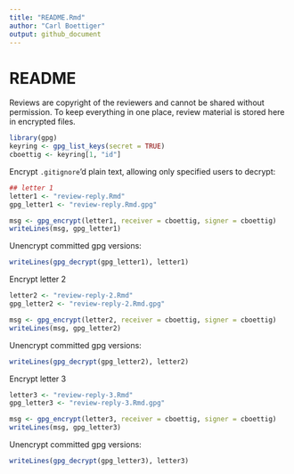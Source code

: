 ```yaml
---
title: "README.Rmd"
author: "Carl Boettiger"
output: github_document
---
```


# README

Reviews are copyright of the reviewers and cannot be shared without permission.  To keep everything in one place, review material is stored here in encrypted files. 


```r
library(gpg)
keyring <- gpg_list_keys(secret = TRUE)
cboettig <- keyring[1, "id"]
```

Encrypt `.gitignore`'d plain text, allowing only specified users to decrypt:

```r
## letter 1
letter1 <- "review-reply.Rmd"
gpg_letter1 <- "review-reply.Rmd.gpg"

msg <- gpg_encrypt(letter1, receiver = cboettig, signer = cboettig)
writeLines(msg, gpg_letter1)
```


Unencrypt committed gpg versions:

```r
writeLines(gpg_decrypt(gpg_letter1), letter1)
```


Encrypt letter 2

```r
letter2 <- "review-reply-2.Rmd"
gpg_letter2 <- "review-reply-2.Rmd.gpg"

msg <- gpg_encrypt(letter2, receiver = cboettig, signer = cboettig)
writeLines(msg, gpg_letter2)
```

Unencrypt committed gpg versions:


```r
writeLines(gpg_decrypt(gpg_letter2), letter2)
```









Encrypt letter 3

```r
letter3 <- "review-reply-3.Rmd"
gpg_letter3 <- "review-reply-3.Rmd.gpg"

msg <- gpg_encrypt(letter3, receiver = cboettig, signer = cboettig)
writeLines(msg, gpg_letter3)
```

Unencrypt committed gpg versions:


```r
writeLines(gpg_decrypt(gpg_letter3), letter3)
```

